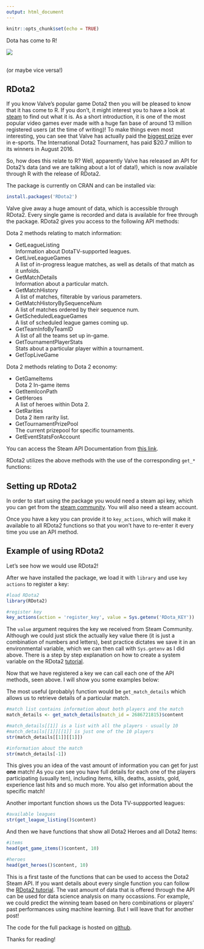 ```yaml
---
output: html_document
---
```


```r
knitr::opts_chunk$set(echo = TRUE)
```

Dota has come to R!

![](http://www.lyzander.com/assets/dota-2.jpg)

\     
(or maybe vice versa!)


## RDota2

If you know Valve's popular game Dota2 then you will be pleased to know that it has come to R. If
you don't, it might interest you to have a look at [steam](http://store.steampowered.com/app/570/)
to find out what it is. As a short introduction, it is one of the most popular video games ever 
made with a huge fan base of around 13 million registered users (at the time of writing)! To make
things even most interesting, you can see that Valve has actually paid the 
[biggest prize](http://www.esportsearnings.com/tournaments) ever in e-sports. The International 
Dota2 Tournament, has paid $20.7 million to its winners in August 2016.

So, how does this relate to R? Well, apparently Valve has released an API for Dota2's data (and
we are talking about a lot of data!), which is now available through R with the release of RDota2.

The package is currently on CRAN and can be installed via:

```R
install.packages('RDota2')
```

Valve give away a huge amount of data, which is accessible through RDota2. Every single game is 
recorded and data is available for free through the package. RDota2 gives you access to the 
following API methods:

Dota 2 methods relating to match information:

* GetLeagueListing    
  Information about DotaTV-supported leagues.
* GetLiveLeagueGames    
  A list of in-progress league matches, as well as details of that match as it unfolds.
* GetMatchDetails    
  Information about a particular match.
* GetMatchHistory    
  A list of matches, filterable by various parameters.
* GetMatchHistoryBySequenceNum     
  A list of matches ordered by their sequence num.
* GetScheduledLeagueGames     
  A list of scheduled league games coming up.
* GetTeamInfoByTeamID     
  A list of all the teams set up in-game.
* GetTournamentPlayerStats     
  Stats about a particular player within a tournament.
* GetTopLiveGame     

Dota 2 methods relating to Dota 2 economy:

* GetGameItems     
  Dota 2 In-game items
* GetItemIconPath     
* GetHeroes     
  A list of heroes within Dota 2.
* GetRarities     
  Dota 2 item rarity list.
* GetTournamentPrizePool      
  The current prizepool for specific tournaments.
* GetEventStatsForAccount     

You can access the Steam API Documentation from [this link](https://wiki.teamfortress.com/wiki/WebAPI).

RDota2 utilizes the above methods with the use of the corresponding `get_*` functions:

## Setting up RDota2

In order to start using the package you would need a steam api key, which you can get from the
[steam community](https://steamcommunity.com/login/home/?goto=%2Fdev%2Fapikey). You will also need
a steam account. 

Once you have a key you can provide it to `key_actions`, which will make it available to all RDota2
functions so that you won't have to re-enter it every time you use an API method.

## Example of using RDota2

Let's see how we would use RDota2!

After we have installed the package, we load it with `library` and use `key actions` to register a 
key:

```R
#load RDota2
library(RDota2)

#register key
key_actions(action = 'register_key', value = Sys.getenv('RDota_KEY'))
```

The `value` argument requires the key we received from Steam Community. Although we could just stick
the actually key value there (it is just a combination of numbers and letters), best practice 
dictates we save it in an environmental variable, which we can then call with `Sys.getenv` as I did
above. There is a step by step explanation on how to create a system variable on the RDota2 [tutorial](https://cran.r-project.org/web/packages/RDota2/vignettes/RDota2.html).

Now that we have registered a key we can call each one of the API methods, seen above. I will show
you some examples below:

The most useful (probably) function would be `get_match_details` which allows us to retrieve details
of a particular match.

```R
#match list contains information about both players and the match
match_details <- get_match_details(match_id = 2686721815)$content

#match_details[[1]] is a list with all the players - usually 10
#match_details[[1]][[1]] is just one of the 10 players
str(match_details[[1]][[1]])

#information about the match
str(match_details[-1])
```

This gives you an idea of the vast amount of information you can get for just **one** match!
As you can see you have full details for each one of the players participating (usually ten), 
including items, kills, deaths, assists, gold, experience last hits and so much more. You also get
information about the specific match!

Another important function shows us the Dota TV-suppported leagues:

```R
#available leagues
str(get_league_listing()$content)
```

And then we have functions that show all Dota2 Heroes and all Dota2 Items:

```R
#items
head(get_game_items()$content, 10)

#heroes
head(get_heroes()$content, 10)
```


This is a first taste of the functions that can be used to access the Dota2 Steam API. If you want 
details about every single function you can follow the [RDota2 tutorial](https://cran.r-project.org/web/packages/RDota2/vignettes/RDota2.html). The vast amount
of data that is offered through the API can be used for data science analysis on many occassions.
For example, we could predict the winning team based on hero combinations or players' past 
performances using machine learning. But I will leave that for another post!

The code for the full package is hosted on [github](https://github.com/LyzandeR/RDota2).

Thanks for reading! 